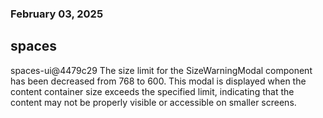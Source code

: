 ### February 03, 2025
## spaces

spaces-ui@4479c29
The size limit for the SizeWarningModal component has been decreased from 768 to 600. This modal is displayed when the content container size exceeds the specified limit, indicating that the content may not be properly visible or accessible on smaller screens.